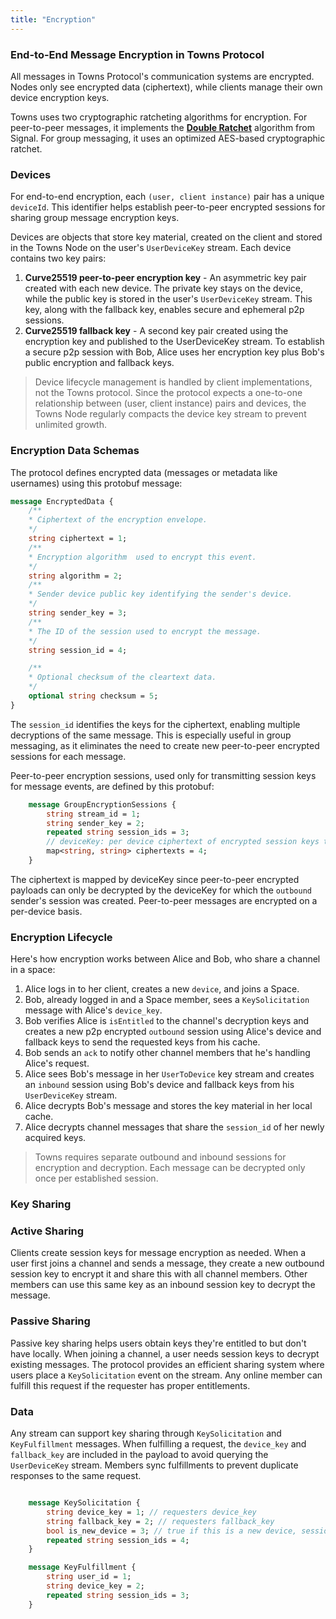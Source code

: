 ```yaml
---
title: "Encryption"
---
```


### End-to-End Message Encryption in Towns Protocol

All messages in Towns Protocol's communication systems are encrypted. Nodes only see encrypted data (ciphertext), while clients manage their own device encryption keys.

Towns uses two cryptographic ratcheting algorithms for encryption. For peer-to-peer messages, it implements the [**Double Ratchet**](https://signal.org/docs/specifications/doubleratchet/) algorithm from Signal. For group messaging, it uses an optimized AES-based cryptographic ratchet.

### **Devices**

For end-to-end encryption, each `(user, client instance)` pair has a unique `deviceId`. This identifier helps establish peer-to-peer encrypted sessions for sharing group message encryption keys.

Devices are objects that store key material, created on the client and stored in the Towns Node on the user's `UserDeviceKey` stream. Each device contains two key pairs:

1. **Curve25519 peer-to-peer encryption key** - An asymmetric key pair created with each new device. The private key stays on the device, while the public key is stored in the user's `UserDeviceKey` stream. This key, along with the fallback key, enables secure and ephemeral p2p sessions.
2. **Curve25519 fallback key** - A second key pair created using the encryption key and published to the UserDeviceKey stream. To establish a secure p2p session with Bob, Alice uses her encryption key plus Bob's public encryption and fallback keys.

> Device lifecycle management is handled by client implementations, not the Towns protocol. Since the protocol expects a one-to-one relationship between (user, client instance) pairs and devices, the Towns Node regularly compacts the device key stream to prevent unlimited growth.

### **Encryption Data Schemas**

The protocol defines encrypted data (messages or metadata like usernames) using this protobuf message:

```protobuf
message EncryptedData {
    /**
    * Ciphertext of the encryption envelope.
    */
    string ciphertext = 1;
    /**
    * Encryption algorithm  used to encrypt this event.
    */
    string algorithm = 2;
    /**
    * Sender device public key identifying the sender's device.
    */
    string sender_key = 3;
    /**
    * The ID of the session used to encrypt the message.
    */
    string session_id = 4;

    /**
    * Optional checksum of the cleartext data.
    */
    optional string checksum = 5;
}
```

The `session_id` identifies the keys for the ciphertext, enabling multiple decryptions of the same message. This is especially useful in group messaging, as it eliminates the need to create new peer-to-peer encrypted sessions for each message.

Peer-to-peer encryption sessions, used only for transmitting session keys for message events, are defined by this protobuf:

```protobuf
    message GroupEncryptionSessions {
        string stream_id = 1;
        string sender_key = 2;
        repeated string session_ids = 3;
        // deviceKey: per device ciphertext of encrypted session keys that match session_ids
        map<string, string> ciphertexts = 4;
    }
```

The ciphertext is mapped by deviceKey since peer-to-peer encrypted payloads can only be decrypted by the deviceKey for which the `outbound` sender's session was created. Peer-to-peer messages are encrypted on a per-device basis.

### **Encryption Lifecycle**

Here's how encryption works between Alice and Bob, who share a channel in a space:

1. Alice logs in to her client, creates a new `device`, and joins a Space.
2. Bob, already logged in and a Space member, sees a `KeySolicitation` message with Alice's `device_key`.
3. Bob verifies Alice is `isEntitled` to the channel's decryption keys and creates a new p2p encrypted `outbound` session using Alice's device and fallback keys to send the requested keys from his cache.
4. Bob sends an `ack` to notify other channel members that he's handling Alice's request.
5. Alice sees Bob's message in her `UserToDevice` key stream and creates an `inbound` session using Bob's device and fallback keys from his `UserDeviceKey` stream.
6. Alice decrypts Bob's message and stores the key material in her local cache.
7. Alice decrypts channel messages that share the `session_id` of her newly acquired keys.

> Towns requires separate outbound and inbound sessions for encryption and decryption. Each message can be decrypted only once per established session.

### **Key Sharing**

### **Active Sharing**

Clients create session keys for message encryption as needed. When a user first joins a channel and sends a message, they create a new outbound session key to encrypt it and share this with all channel members. Other members can use this same key as an inbound session key to decrypt the message.

### **Passive Sharing**

Passive key sharing helps users obtain keys they're entitled to but don't have locally. When joining a channel, a user needs session keys to decrypt existing messages. The protocol provides an efficient sharing system where users place a `KeySolicitation` event on the stream. Any online member can fulfill this request if the requester has proper entitlements.

### **Data**

Any stream can support key sharing through `KeySolicitation` and `KeyFulfillment` messages. When fulfilling a request, the `device_key` and `fallback_key` are included in the payload to avoid querying the `UserDeviceKey` stream. Members sync fulfillments to prevent duplicate responses to the same request.

```protobuf

    message KeySolicitation {
        string device_key = 1; // requesters device_key
        string fallback_key = 2; // requesters fallback_key
        bool is_new_device = 3; // true if this is a new device, session_ids will be empty
        repeated string session_ids = 4;
    }

    message KeyFulfillment {
        string user_id = 1;
        string device_key = 2;
        repeated string session_ids = 3;
    }
```